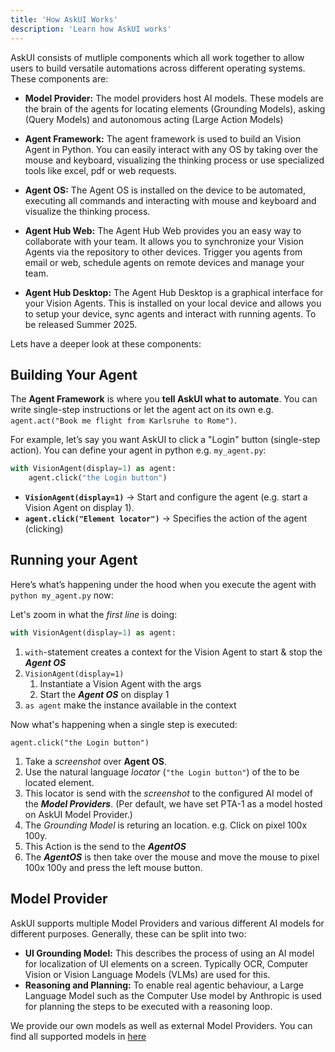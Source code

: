```yaml
---
title: 'How AskUI Works'
description: 'Learn how AskUI works'
---
```


AskUI consists of mutliple components which all work together to allow users to build versatile automations across different operating systems. These components are:

* **Model Provider:** The model providers host AI models. These models are the brain of the agents for locating elements (Grounding Models), asking (Query Models) and autonomous acting (Large Action Models)

* **Agent Framework:** The agent framework is used to build an Vision Agent in Python. You can easily interact with any OS by taking over the mouse and keyboard, visualizing the thinking process or use specialized tools like excel, pdf or web requests.

* **Agent OS:** The Agent OS is installed on the device to be automated, executing all commands and interacting with mouse and keyboard and visualize the thinking process.

* **Agent Hub Web:** The Agent Hub Web provides you an easy way to collaborate with your team. It allows you to synchronize your Vision Agents via the repository to other devices. Trigger you agents from email or web, schedule agents on remote devices and manage your team.

* **Agent Hub Desktop:** The Agent Hub Desktop is a graphical interface for your Vision Agents. This is installed on your local device and allows you to setup your device, sync agents and interact with running agents. To be released Summer 2025.&#x20;

Lets have a deeper look at these components:

## Building Your Agent

The **Agent Framework** is where you **tell AskUI what to automate**. You can write single-step instructions or let the agent act on its own e.g. `agent.act("Book me flight from Karlsruhe to Rome")`.

For example, let’s say you want AskUI to click a "Login" button (single-step action). You can define your agent in python e.g. `my_agent.py`:
```python
with VisionAgent(display=1) as agent: 
    agent.click("the Login button")
```
* **`VisionAgent(display=1)`** → Start and configure the agent (e.g. start a Vision Agent on display 1).
* **`agent.click("Element locator")`** → Specifies the action of the agent (clicking)


## Running your Agent

Here’s what’s happening under the hood when you execute the agent with `python my_agent.py` now:

Let's zoom in what the *first line* is doing:
```python
with VisionAgent(display=1) as agent:
```
1. `with`-statement creates a context for the Vision Agent to start & stop the ***Agent OS***
2. `VisionAgent(display=1)`
    1. Instantiate a Vision Agent with the args
    2. Start the ***Agent OS*** on display 1
3. `as agent` make the instance available in the context 


Now what's happening when a single step is executed:
```
agent.click("the Login button")
```
1. Take a *screenshot* over **Agent OS**.
2. Use the natural language *locator* (`"the Login button"`) of the to be located element. 
3. This locator is send with the *screenshot* to the configured AI model of the ***Model Providers***. (Per default, we have set PTA-1 as a model hosted on AskUI Model Provider.)
4. The *Grounding Model* is returing an location. e.g. Click on pixel 100x 100y. 
5. This Action is the send to the ***AgentOS***
6. The ***AgentOS*** is then take over the mouse and move the mouse to pixel 100x 100y and press the left mouse button.


## Model Provider

AskUI supports multiple Model Providers and various different AI models for different purposes. Generally, these can be split into two:

* **UI Grounding Model:** This describes the process of using an AI model for localization of UI elements on a screen. Typically OCR, Computer Vision or Vision Language Models (VLMs) are used for this.
* **Reasoning and Planning:** To enable real agentic behaviour, a Large Language Model such as the Computer Use model by Anthropic is used for planning the steps to be executed with a reasoning loop.

We provide our own models as well as external Model Providers. You can find all supported models in [here](/introduction/04-ai-models/01-grounding-models) 
